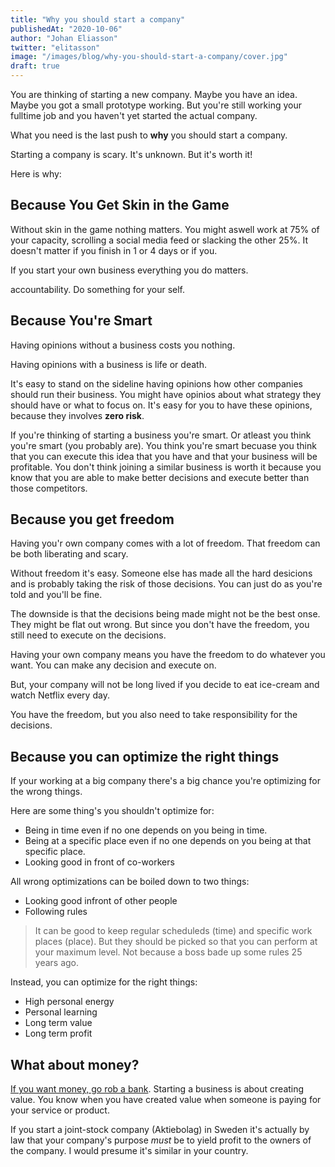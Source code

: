 ```yaml
---
title: "Why you should start a company"
publishedAt: "2020-10-06"
author: "Johan Eliasson"
twitter: "elitasson"
image: "/images/blog/why-you-should-start-a-company/cover.jpg"
draft: true
---
```


You are thinking of starting a new company. Maybe you have an idea. Maybe you got a small prototype working. But you're still working your fulltime job and you haven't yet started the actual company.

What you need is the last push to **why** you should start a company.

Starting a company is scary. It's unknown. But it's worth it!

Here is why:

## Because You Get Skin in the Game

Without skin in the game nothing matters. You might aswell work at 75% of your capacity, scrolling a social media feed or slacking the other 25%. It doesn't matter if you finish in 1 or 4 days or if you.

If you start your own business everything you do matters.

accountability. Do something for your self.

## Because You're Smart

Having opinions without a business costs you nothing.

Having opinions with a business is life or death.

It's easy to stand on the sideline having opinions how other companies should run their business. You might have opinios about what strategy they should have or what to focus on. It's easy for you to have these opinions, because they involves **zero risk**.

If you're thinking of starting a business you're smart. Or atleast you think you're smart (you probably are). You think you're smart becuase you think that you can execute this idea that you have and that your business will be profitable. You don't think joining a similar business is worth it because you know that you are able to make better decisions and execute better than those competitors.

## Because you get freedom

Having you'r own company comes with a lot of freedom. That freedom can be both liberating and scary.

Without freedom it's easy. Someone else has made all the hard desicions and is probably taking the risk of those decisions. You can just do as you're told and you'll be fine.

The downside is that the decisions being made might not be the best onse. They might be flat out wrong. But since you don't have the freedom, you still need to execute on the decisions.

Having your own company means you have the freedom to do whatever you want. You can make any decision and execute on.

But, your company will not be long lived if you decide to eat ice-cream and watch Netflix every day.

You have the freedom, but you also need to take responsibility for the decisions.

## Because you can optimize the right things

If your working at a big company there's a big chance you're optimizing for the wrong things.

Here are some thing's you shouldn't optimize for:

- Being in time even if no one depends on you being in time.
- Being at a specific place even if no one depends on you being at that specific place.
- Looking good in front of co-workers

All wrong optimizations can be boiled down to two things:

- Looking good infront of other people
- Following rules

> It can be good to keep regular scheduleds (time) and specific work places (place). But they should be picked so that you can perform at your maximum level. Not because a boss bade up some rules 25 years ago.

Instead, you can optimize for the right things:

- High personal energy
- Personal learning
- Long term value
- Long term profit

## What about money?

[If you want money, go rob a bank](https://en.wikipedia.org/wiki/Instrumental_convergence). Starting a business is about creating value. You know when you have created value when someone is paying for your service or product.

If you start a joint-stock company (Aktiebolag) in Sweden it's actually by law that your company's purpose _must_ be to yield profit to the owners of the company. I would presume it's similar in your country.
